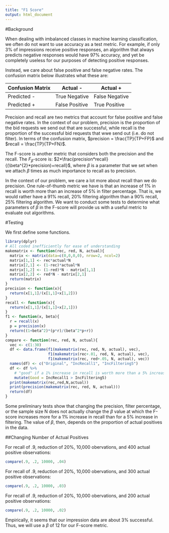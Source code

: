 ```yaml
---
title: "F1 Score"
output: html_document
---
```


#Background

When dealing with imbalanced classes in machine learning classification, we often do not want to use accuracy as a test metric. For example, if only 3% of impressions receive positive responses, an algorithm that always predicts negative responses would have 97% accuracy, and yet be completely useless for our purposes of detecting positive responses.

Instead, we care about false positive and false negative rates. The confusion matrix below illustrates what these are:

Confusion Matrix| Actual -       | Actual +
----------- | -------------- | -------------
Predicted - | True Negative  | False Negative
Predicted + | False Positive | True Positive

Precision and recall are two metrics that account for false positive and false negative rates. In the context of our problem, precision is the proportion of the bid requests we send out that are successful, while recall is the proportion of the successful bid requests that wwe send out (i.e. do not filter). In terms of the confusion matrix, $precision = \frac{TP}{TP+FP}$ and $recall = \frac{TP}{TP+FN}$. 

The F-score is another metric that considers both the precision and the recall. The $F_\beta$-score is: $2*\frac{precision*recall}{(\beta^{2}*precision)+recall}$, where $\beta$ is a parameter that we set when we attach $\beta$ times as much importance to recall as to precision.

In the context of our problem, we care a lot more about recall than we do precision. One rule-of-thumb metric we have is that an increase of 1% in recall is worth more than an increase of 5% in filter percentage. That is, we would rather have a 91% recall, 20% filtering algorithm than a 90% recall, 25% filtering algorithm. We want to conduct some tests to determine what parameters of $\beta$ in the F-score will provide us with a useful metric to evaluate out algorithms.

#Testing

We first define some functions.

```r
library(dplyr)
# All coded inefficiently for ease of understanding
makematrix <- function(rec, red, N, actual){
  matrix <- matrix(data=c(0,0,0,0), nrow=2, ncol=2)
  matrix[1,1] <- rec*actual*N
  matrix[2,1] <- (1-rec)*actual*N
  matrix[1,2] <- (1-red)*N - matrix[1,1]
  matrix[2,2] <- red*N - matrix[2,1]
  return(matrix)
}
precision <- function(x){
  return(x[1,1]/(x[1,1]+x[1,2]))
}
recall <- function(x){
  return(x[1,1]/(x[1,1]+x[2,1]))
}
f1 <- function(x, beta){
  r = recall(x)
  p = precision(x)
  return((1+beta^2)*(p*r)/(beta^2*p+r))
}
compare <- function(rec, red, N, actual){
  vec <- c(1:30)
  df <- data.frame(f1(makematrix(rec, red, N, actual), vec),
                   f1(makematrix(rec+.01, red, N, actual), vec),
                   f1(makematrix(rec, red+.05, N, actual), vec))
  names(df) <- c("Original", "IncRecall1", "IncFiltering5")
  df <- df %>%
    # "good" if a 1% increase in recall is worth more than a 5% increase in filtering
    mutate(Good = IncRecall1 > IncFiltering5)   
  print(makematrix(rec,red,N,actual))
  print(precision(makematrix(rec, red, N, actual)))
  return(df)
}
```

Some preliminary tests show that changing the precision, filter percentage, or the sample size N does not actually change the $\beta$ value at which the F-score increases more for a 1% increase in recall than for a 5% increase in filtering. The value of $\beta$, then, depends on the proportion of actual positives in the data.

##Changing Number of Actual Positives

For recall of .9, reduction of 20%, 10,000 obervations, and 400 actual positive observations:
```r
compare(.9, .2, 10000, .04)
```

For recall of .9, reduction of 20%, 10,000 obervations, and 300 actual positive observations:
```r
compare(.9, .2, 10000, .03)
```

For recall of .9, reduction of 20%, 10,000 obervations, and 200 actual positive observations:
```r
compare(.9, .2, 10000, .02)
```

Empirically, it seems that our impression data are about 3% successful. Thus, we will use a $\beta$ of 12 for our F-score metric.